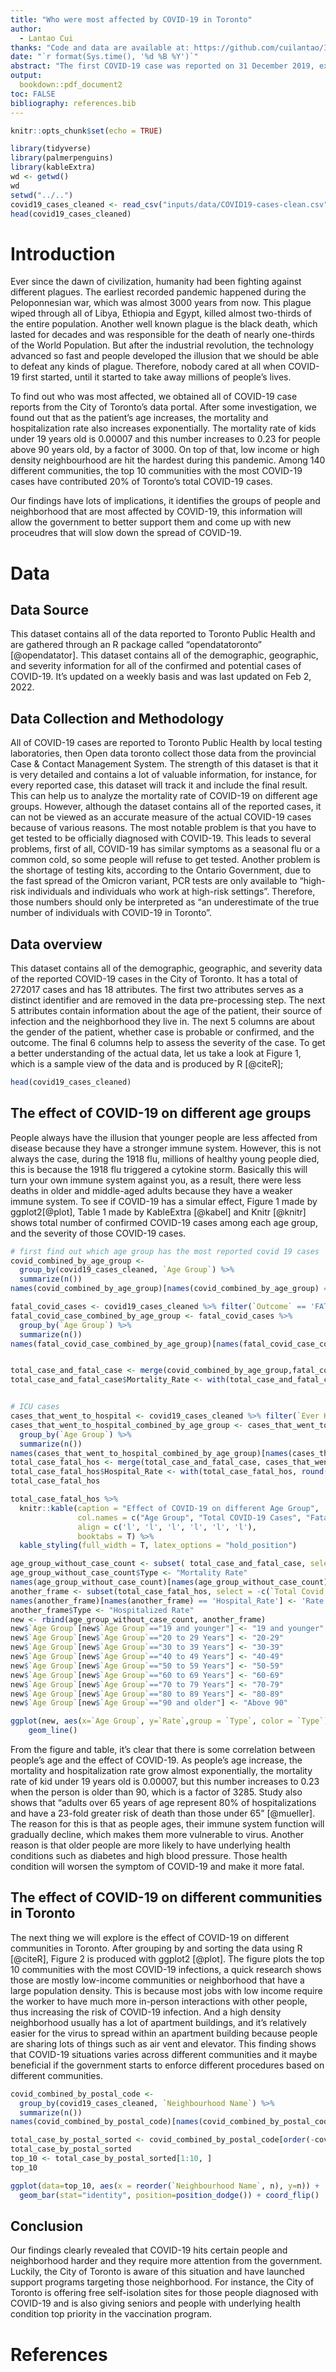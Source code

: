 ```yaml
---
title: "Who were most affected by COVID-19 in Toronto"
author: 
  - Lantao Cui
thanks: "Code and data are available at: https://github.com/cuilantao/Impace-of-COVID19-on-Toronto."
date: "`r format(Sys.time(), '%d %B %Y')`"
abstract: "The first COVID-19 case was reported on 31 December 2019, exactly two years from now. At first, everyone thought that this is nothing but a seasonal flu and it will end in less than a month, however, it turned out to be a global pandemic and has taken numerous people's lives. In this paper, We obtain and analyze all reported COVID-19 cases in the city of Toronto. We found out that COVID-19 is more fatal toward elders and hits hardest on communities with low income or high population density. Our findings will help the city of Toronto to better help those people at needs."
output:
  bookdown::pdf_document2
toc: FALSE
bibliography: references.bib
---
```


```r
knitr::opts_chunk$set(echo = TRUE)

library(tidyverse)
library(palmerpenguins)
library(kableExtra)
wd <- getwd()
wd
setwd("../..")
covid19_cases_cleaned <- read_csv("inputs/data/COVID19-cases-clean.csv")
head(covid19_cases_cleaned)
```

# Introduction
Ever since the dawn of civilization, humanity had been fighting against different plagues. The earliest recorded pandemic happened during the
Peloponnesian war, which was almost 3000 years from now. This plague wiped through all of Libya, Ethiopia and Egypt, killed almost two-thirds of 
the entire population. Another well known plague is the black death, which lasted for decades and was responsible for the death of nearly one-thirds of the World Population. But after the industrial revolution, the technology advanced so fast and people developed the illusion that we should be able to defeat any kinds of plague. Therefore, nobody cared at all when COVID-19 first started, until it started to take away millions of people's lives.

To find out who was most affected, we obtained all of COVID-19 case reports from the City of Toronto's data portal. After some investigation, we found out that as the patient's age increases, the mortality and hospitalization rate also increases exponentially. The mortality rate of kids under 19 years old is 0.00007 and this number increases to 0.23 for people above 90 years old, by a factor of 3000. On top of that, low income or high density neighbourhood are hit the hardest during this pandemic. Among 140 different communities, the top 10 communities with the most COVID-19 cases have contributed 20% of Toronto's total COVID-19 cases.

Our findings have lots of implications, it identifies the groups of people and neighborhood that are most affected by COVID-19, this information will allow the government to better support them and come up with new proceudres that will
slow down the spread of COVID-19.


# Data
## Data Source
This dataset contains all of the data reported to Toronto Public Health and are gathered through an R package called "opendatatoronto" [@opendatator]. This dataset contains all of the demographic, geographic, and severity information for all of the confirmed and potential cases of COVID-19. It's updated on a weekly basis and was last updated on Feb 2, 2022.

## Data Collection and Methodology
All of COVID-19 cases are reported to Toronto Public Health by local testing laboratories, then Open data toronto collect those data from the provincial Case & Contact Management System. The strength of this dataset is that it is very detailed and contains a lot of valuable information, for instance, for every reported case, this dataset will track it and include the final result. This can help us to analyze the mortality rate of COVID-19 on different age groups. However, although the dataset contains all of the reported cases, it can not be viewed as 
an accurate measure of the actual COVID-19 cases because of various reasons. The most notable problem is that you have to get tested to be officially diagnosed with COVID-19. This leads to several problems, first of all, COVID-19 has similar symptoms as a seasonal flu or a common cold, so some people will refuse to get tested. Another problem is the shortage of testing kits, according to the Ontario Government, due to the fast spread of the Omicron variant, PCR tests are only available to "high-risk individuals and individuals who work at high-risk settings". Therefore, those numbers should only be interpreted as "an underestimate of the true number of individuals with COVID-19 in Toronto".

## Data overview
This dataset contains all of the demographic, geographic, and severity data of the reported COVID-19 cases in the City of Toronto. It has a total of 272017 cases and has 18 attributes. The first two attributes serves as a distinct identifier and are removed in the data pre-processing step. The
next 5 attributes contain information about the age of the patient, their source of infection and the neighborhood they live in. The next 5 columns are about the gender of the patient, whether case is probable or confirmed, and the outcome. The final 6 columns help to assess the severity of the case. To get a better understanding of the actual data, let us take a look at Figure 1, which is a sample view of the data and is produced by R [@citeR];

```r
head(covid19_cases_cleaned)
```
## The effect of COVID-19 on different age groups
People always have the illusion that younger people are less affected from disease because they have a stronger immune system. However, this is not always the case, during the 1918 flu, millions of healthy young people died, this is because the 1918 flu triggered a cytokine storm. Basically this will turn your own immune system against you, as a result, there were less deaths in older and middle-aged adults because they have a weaker immune system. To see if COVID-19 has a simular effect, Figure 1 made by ggplot2[@plot], Table 1 made by KableExtra [@kabel] and Knitr [@knitr] shows total number of confirmed COVID-19 cases among each age group, and the severity of those COVID-19 cases. 

```r
# first find out which age group has the most reported covid 19 cases
covid_combined_by_age_group <-
  group_by(covid19_cases_cleaned, `Age Group`) %>%
  summarize(n())
names(covid_combined_by_age_group)[names(covid_combined_by_age_group) == 'n()'] <- 'Total Covid Cases'

fatal_covid_cases <- covid19_cases_cleaned %>% filter(`Outcome` == 'FATAL')
fatal_covid_case_combined_by_age_group <- fatal_covid_cases %>% 
  group_by(`Age Group`) %>% 
  summarize(n())
names(fatal_covid_case_combined_by_age_group)[names(fatal_covid_case_combined_by_age_group) == 'n()'] <- 'Fatal Cases'


total_case_and_fatal_case <- merge(covid_combined_by_age_group,fatal_covid_case_combined_by_age_group,by="Age Group")
total_case_and_fatal_case$Mortality_Rate <- with(total_case_and_fatal_case, round(`Fatal Cases` / `Total Covid Cases`, 5))


# ICU cases
cases_that_went_to_hospital <- covid19_cases_cleaned %>% filter(`Ever Hospitalized` == 'Yes');
cases_that_went_to_hospital_combined_by_age_group <- cases_that_went_to_hospital %>% 
  group_by(`Age Group`) %>%
  summarize(n())
names(cases_that_went_to_hospital_combined_by_age_group)[names(cases_that_went_to_hospital_combined_by_age_group) == 'n()'] <- 'Hospitalized'
total_case_fatal_hos <- merge(total_case_and_fatal_case, cases_that_went_to_hospital_combined_by_age_group, by = "Age Group")
total_case_fatal_hos$Hospital_Rate <- with(total_case_fatal_hos, round(`Hospitalized` / `Total Covid Cases`, 5))
total_case_fatal_hos
```

```r
total_case_fatal_hos %>%
  knitr::kable(caption = "Effect of COVID-19 on different Age Group", 
               col.names = c("Age Group", "Total COVID-19 Cases", "Fatal Cases", "Mortality Rate", "Hospitalized", "Hospitalized Rate"),
               align = c('l', 'l', 'l', 'l', 'l', 'l'),
               booktabs = T) %>%
  kable_styling(full_width = T, latex_options = "hold_position")
```

```r
age_group_without_case_count <- subset( total_case_and_fatal_case, select = -c(`Total Covid Cases`, `Fatal Cases` ))
age_group_without_case_count$Type <- "Mortality Rate"
names(age_group_without_case_count)[names(age_group_without_case_count) == 'Mortality_Rate'] <- 'Rate'
another_frame <- subset(total_case_fatal_hos, select = -c(`Total Covid Cases`, `Fatal Cases`, `Hospitalized`, `Mortality_Rate`))
names(another_frame)[names(another_frame) == 'Hospital_Rate'] <- 'Rate'
another_frame$Type <- "Hospitalized Rate"
new <- rbind(age_group_without_case_count, another_frame)
new$`Age Group`[new$`Age Group`=="19 and younger"] <- "19 and younger"
new$`Age Group`[new$`Age Group`=="20 to 29 Years"] <- "20-29"
new$`Age Group`[new$`Age Group`=="30 to 39 Years"] <- "30-39"
new$`Age Group`[new$`Age Group`=="40 to 49 Years"] <- "40-49"
new$`Age Group`[new$`Age Group`=="50 to 59 Years"] <- "50-59"
new$`Age Group`[new$`Age Group`=="60 to 69 Years"] <- "60-69"
new$`Age Group`[new$`Age Group`=="70 to 79 Years"] <- "70-79"
new$`Age Group`[new$`Age Group`=="80 to 89 Years"] <- "80-89"
new$`Age Group`[new$`Age Group`=="90 and older"] <- "Above 90"
```

```r
ggplot(new, aes(x=`Age Group`, y=`Rate`,group = `Type`, color = `Type`)) +
    geom_line()
```

From the figure and table, it's clear that there is some correlation between people's age and the effect of COVID-19. As people's age increase, the mortality and hospitalization rate grow almost exponentially, the mortality rate of kid under 19 years old is 0.00007, but this number increases to 0.23 when the person is older than 90, which is a factor of 3285. Study also shows that "adults over 65 years of age represent 80% of hospitalizations and have a 23-fold greater risk of death than those under 65" [@mueller]. The reason for this is that as people ages, their immune system function will gradually decline, which makes them more vulnerable to virus. Another reason is that older people are more likely to have underlying health conditions such as diabetes and high blood pressure. Those health condition will worsen the symptom of COVID-19 and make it more fatal.

## The effect of COVID-19 on different communities in Toronto
The next thing we will explore is the effect of COVID-19 on different communities in Toronto. After grouping by and sorting the data using R [@citeR], Figure 2 is produced with ggplot2 [@plot]. The figure plots the top 10 communities with the most COVID-19 infections, a quick research shows those are mostly low-income communities or neighborhood that have a large population density. This is because most jobs with low income require the worker to have much more in-person interactions with other people, thus increasing the risk of COVID-19 infection. And a high density neighborhood usually has a lot of apartment buildings, and it's relatively easier for the virus to spread within an apartment building because people are sharing lots of things such as air vent and elevator. This finding shows that COVID-19 situations varies across different communities and it maybe beneficial if the government starts to enforce different procedures based on different communities.

```r
covid_combined_by_postal_code <-
  group_by(covid19_cases_cleaned, `Neighbourhood Name`) %>%
  summarize(n())
names(covid_combined_by_postal_code)[names(covid_combined_by_postal_code) == 'n()'] <- 'n'
```


```r
total_case_by_postal_sorted <- covid_combined_by_postal_code[order(-covid_combined_by_postal_code$n),]
total_case_by_postal_sorted
top_10 <- total_case_by_postal_sorted[1:10, ]
top_10
```


\pagebreak
```r
ggplot(data=top_10, aes(x = reorder(`Neighbourhood Name`, n), y=n)) +
  geom_bar(stat="identity", position=position_dodge()) + coord_flip()
```

## Conclusion
Our findings clearly revealed that COVID-19 hits certain people and neighborhood harder and they require more attention from the government. Luckily, the City of Toronto is aware of this situation and have launched support programs
targeting those neighborhood. For instance, the City of Toronto is offering free self-isolation sites for those people diagnosed with COVID-19 and is also giving seniors and people with underlying health condition top priority in the vaccination program.

\pagebreak

# References